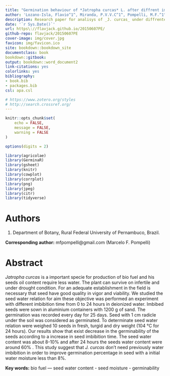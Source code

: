 ```yaml
---
title: "Germination behaviour of *Jatropha curcas* L. after diffrent imbibition times"
author: 'Lozano-Isla, Flavio^1^, Miranda, P.V.V.C^1^, Pompelli, M.F.^1^*'
description: Research paper for analisys of _J. curcas_ under diffrente imbibition times
date: '`r Sys.Date()`'
url: https\://flavjack.github.io/20150607PE/
github-repo: flavjack/20150607PE
cover-image: img/cover.jpg
favicon: img/favicon.ico
site: bookdown::bookdown_site
documentclass: book
bookdown::gitbook:
output: bookdown::word_document2
link-citations: yes
colorlinks: yes
bibliography: 
- book.bib
- packages.bib
csl: apa.csl

# https://www.zotero.org/styles
# http://search.crossref.org/
---
```



```r

knitr::opts_chunk$set(
	echo = FALSE,
	message = FALSE,
	warning = FALSE
)

options(digits = 2)

library(agricolae)
library(GerminaR)
library(gsheet)
library(knitr)
library(cowplot)
library(corrplot)
library(png)
library(jpeg)
library(citr)
library(tidyverse)


```

# Authors {-}

1. Department of Botany, Rural Federal University of Pernambuco, Brazil.

**Corresponding author:** mfpompelli@gmail.com (Marcelo F. Pompelli)


# Abstract {-}

*Jatropha curcas* is a important specie for production of bio fuel and his seeds oil content  require less water. The plant can survive on infertile and under drought condition. For an adequate establishment in the field is necessary that seed have good quality in vigor and viability. We studied the seed water relation for aim these objective was performed an experiment with different imbibition time from 0 to 24 hours in deionized water. Imbibed seeds were sown in aluminium containers with 1200 g of sand. The germination was recorded every day for 25 days. Seed with 1 cm radicle under the soil was considered as germinated. To determinate seed water relation were weighed 10 seeds in fresh, turgid and dry weight (104 °C for 24 hours). Our results show that exist decrease in the germinability of the seeds according to a increase in seed imbibition time. The seed water content was about 8-10% and after 24 hours the seeds water content were around 60% . This study suggest that *J. curcas* don’t need previously water imbibition in order to improve germination percentage in seed with a initial water moisture less than 8%.

**Key words:** bio fuel — seed water content - seed moisture - germinability




